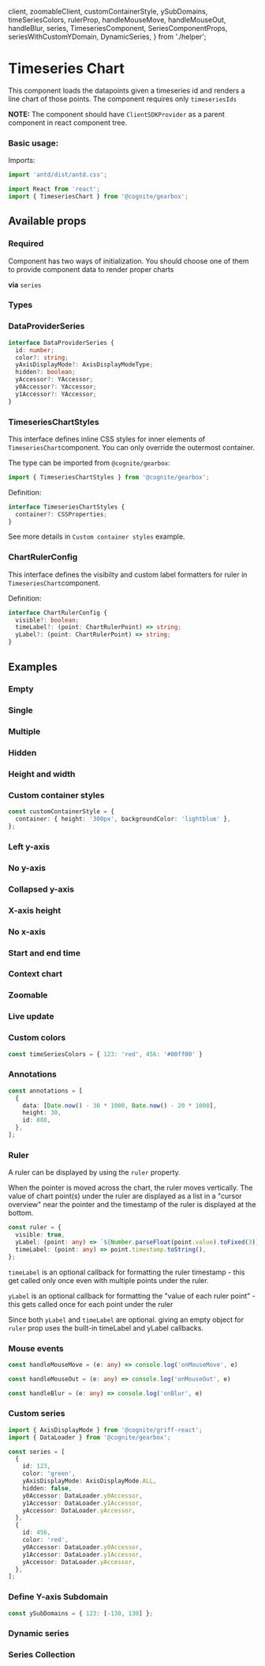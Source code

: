   client,
  zoomableClient,
  customContainerStyle,
  ySubDomains,
  timeSeriesColors,
  rulerProp,
  handleMouseMove,
  handleMouseOut,
  handleBlur,
  series,
  TimeseriesComponent,
  SeriesComponentProps,
  seriesWithCustomYDomain,
  DynamicSeries,
} from './helper';

<Meta title="Time Series/TimeseriesChart" />

# Timeseries Chart

This component loads the datapoints given a timeseries id and renders a line chart of those points.
The component requires only `timeseriesIds`

**NOTE:** The component should have `ClientSDKProvider` as a parent component in react component tree.

### Basic usage:

Imports:

```typescript
import 'antd/dist/antd.css';

import React from 'react';
import { TimeseriesChart } from '@cognite/gearbox';

```

<Preview>
  <Story name="Basic usage" >
    <TimeseriesChart
      client={client}
      series={[814208809031578, 6227120530180250]}
    />
  </Story>
</Preview>

## Available props

### Required
Component has two ways of initialization. You should choose one of them to provide component data to render proper charts

**via** `series`
<Props of={TimeseriesComponent} />

### Types

### DataProviderSeries

```typescript
interface DataProviderSeries {
  id: number;
  color?: string;
  yAxisDisplayMode?: AxisDisplayModeType;
  hidden?: boolean;
  yAccessor?: YAccessor;
  y0Accessor?: YAccessor;
  y1Accessor?: YAccessor;
}
```

### TimeseriesChartStyles

This interface defines inline CSS styles for inner elements of `TimeseriesChart`component.
You can only override the outermost container.

The type can be imported from `@cognite/gearbox`:

```typescript
import { TimeseriesChartStyles } from '@cognite/gearbox';
```

Definition:

```typescript
interface TimeseriesChartStyles {
  container?: CSSProperties;
}
```

See more details in `Custom container styles` example.

### ChartRulerConfig

This interface defines the visibilty and custom label formatters for ruler in `TimeseriesChart`component.

Definition:

```typescript
interface ChartRulerConfig {
  visible?: boolean;
  timeLabel?: (point: ChartRulerPoint) => string;
  yLabel?: (point: ChartRulerPoint) => string;
}
```

## Examples

### Empty

<Preview>
  <Story name="Empty" >
    <TimeseriesChart
      client={client}
      series={[]}
    />
  </Story>
</Preview>

### Single

<Preview>
  <Story name="Single" >
    <TimeseriesChart
      client={client}
      series={[123]}
    />
  </Story>
</Preview>

### Multiple

<Preview>
  <Story name="Multiple" >
    <TimeseriesChart
      client={client}
      series={[123, 456]}
    />
  </Story>
</Preview>

### Hidden

<Preview>
  <Story name="Hidden" >
    <TimeseriesChart
      client={client}
      series={[{id: 123, hidden: true}, {id: 456}]}
    />
  </Story>
</Preview>

### Height and width

<Preview>
  <Story name="Height and width" >
    <TimeseriesChart
      client={client}
      series={[123]}
      height={300}
      width={800}
    />
  </Story>
</Preview>

### Custom container styles

```typescript
const customContainerStyle = {
  container: { height: '300px', backgroundColor: 'lightblue' },
};
```
<Preview>
  <Story name="Custom container styles" >
    <TimeseriesChart
      client={client}
      series={[123]}
      styles={customContainerStyle}
    />
  </Story>
</Preview>

### Left y-axis

<Preview>
  <Story name="Left y-axis" >
    <TimeseriesChart
      client={client}
      series={[123]}
      yAxisPlacement={'LEFT'}
    />
  </Story>
</Preview>

### No y-axis

<Preview>
  <Story name="No y-axis" >
    <TimeseriesChart
      client={client}
      series={[123]}
      yAxisDisplayMode={'NONE'}
     />
  </Story>
</Preview>

### Collapsed y-axis

<Preview>
  <Story name="Collapsed y-axis" >
    <TimeseriesChart
      client={client}
      series={[123]}
      yAxisDisplayMode={'COLLAPSED'}
    />
  </Story>
</Preview>

### X-axis height

<Preview>
  <Story name="X-axis height" >
    <TimeseriesChart
      client={client}
      series={[123]}
      xAxisHeight={100}
    />
  </Story>
</Preview>

### No x-axis

<Preview>
  <Story name="No x-axis" >
    <TimeseriesChart
      client={client}
      series={[123]}
      xAxisHeight={0}
    />
  </Story>
</Preview>

### Start and end time

<Preview>
  <Story name="Start and end time" >
    <TimeseriesChart
      client={client}
      series={[123]}
      start={new Date(2019, 3, 1)}
      end={new Date(2019, 4, 1)}
    />
  </Story>
</Preview>

### Context chart

<Preview>
  <Story name="Context chart" >
    <TimeseriesChart
      client={client}
      series={[123]}
      start={Date.now() - 30 * 24 * 60 * 60 * 1000}
      end={Date.now()}
      zoomable={true}
      contextChart={true}
    />
  </Story>
</Preview>

### Zoomable

<Preview>
  <Story name="Zoomable">
    <TimeseriesChart
      client={client}
      series={[814208809031578, 6227120530180250]}
      start={Date.now() - 180 * 24 * 60 * 60 * 1000}
      end={Date.now()}
      zoomable={true}
      contextChart={true}
    />
  </Story>
</Preview>

### Live update

<Preview>
  <Story name="Live update">
    <TimeseriesChart
      client={zoomableClient}
      series={[123]}
      liveUpdate={true}
      updateIntervalMillis={2000}
    />
  </Story>
</Preview>

### Custom colors

```typescript
const timeSeriesColors = { 123: 'red', 456: '#00ff00' }
```

<Preview>
  <Story name="Custom colors" >
   <TimeseriesChart
     client={client}
     series={[{id: 123, color: '#00ff00'}, {id: 456, color:'#ff0000'}]}
    />
  </Story>
</Preview>

### Annotations

```typescript
const annotations = [
  {
    data: [Date.now() - 30 * 1000, Date.now() - 20 * 1000],
    height: 30,
    id: 888,
  },
];
```

<Preview>
  <Story name="Annotations" >
    <TimeseriesChart
      client={client}
      series={[123]}
      annotations={[
        {
          data: [Date.now() - 30 * 1000, Date.now() - 20 * 1000],
          color: '#ff0000',
          id: 888,
        }
      ]}
      />
  </Story>
</Preview>

### Ruler

A ruler can be displayed by using the `ruler` property.

When the pointer is moved across the chart, the ruler moves vertically.
The value of chart point(s) under the ruler are displayed as a list in a "cursor overview" near the pointer and the timestamp of the ruler is displayed at the bottom.

```typescript
const ruler = {
  visible: true,
  yLabel: (point: any) => `${Number.parseFloat(point.value).toFixed(3)}`,
  timeLabel: (point: any) => point.timestamp.toString(),
};
```

`timeLabel` is an optional callback for formatting the ruler timestamp - this get called only once even with multiple points under the ruler.

`yLabel` is an optional callback for formatting the "value of each ruler point" - this gets called once for each point under the ruler

Since both `yLabel` and `timeLabel` are optional. giving an empty object for `ruler` prop uses the built-in timeLabel and yLabel callbacks.


<Preview>
  <Story name="Ruler" >
    <TimeseriesChart
      client={client}
      series={[{id:123}, {id:456}]}
      start={Date.now() - 60 * 1000}
      end={Date.now()}
      ruler={rulerProp}
      />
  </Story>
</Preview>

### Mouse events

```typescript
const handleMouseMove = (e: any) => console.log('onMouseMove', e)

const handleMouseOut = (e: any) => console.log('onMouseOut', e)

const handleBlur = (e: any) => console.log('onBlur', e)

```

<Preview>
  <Story name="Mouse events" >
    <TimeseriesChart
      client={client}
      series={[123]}
      onMouseMove={handleMouseMove}
      onMouseOut={handleMouseOut}
      onBlur={handleBlur}
    />
  </Story>
</Preview>

### Custom series

```typescript
import { AxisDisplayMode } from '@cognite/griff-react';
import { DataLoader } from '@cognite/gearbox';

const series = [
  {
    id: 123,
    color: 'green',
    yAxisDisplayMode: AxisDisplayMode.ALL,
    hidden: false,
    y0Accessor: DataLoader.y0Accessor,
    y1Accessor: DataLoader.y1Accessor,
    yAccessor: DataLoader.yAccessor,
  },
  {
    id: 456,
    color: 'red',
    y0Accessor: DataLoader.y0Accessor,
    y1Accessor: DataLoader.y1Accessor,
    yAccessor: DataLoader.yAccessor,
  },
];
```

<Preview>
  <Story name="Custom series" >
    <TimeseriesChart
      client={client}
      series={series}
      yAxisDisplayMode={'NONE'}
    />
  </Story>
</Preview>

### Define Y-axis Subdomain

```jsx
const ySubDomains = { 123: [-130, 130] };
```

<Preview>
  <Story name="Define Y-axis Subdomain" >
    <TimeseriesChart
      client={client}
      series={[{id: 123, ySubDomain: [-130, 130]}]}
    />
  </Story>
</Preview>

### Dynamic series

<Preview>
  <Story name="Dynamic series" >
    <DynamicSeries client={client} />
  </Story>
</Preview>


### Series Collection

<Preview>
  <Story name="Series collections" >
    <TimeseriesChart
      client={client}
      series={[
        {id: 111, color: 'black'},
        {id: 123, collectionId: 1},
        {id: 456, collectionId: 1},
        {id: 789, collectionId: 2}
      ]}
      collections={[
        {id: 1, color: 'red'},
        {id: 2, color: 'blue'},
      ]}
      zoomable={true}
      ruler={{visible: true}}
      pointsPerSeries={200}
    />
  </Story>
</Preview>
